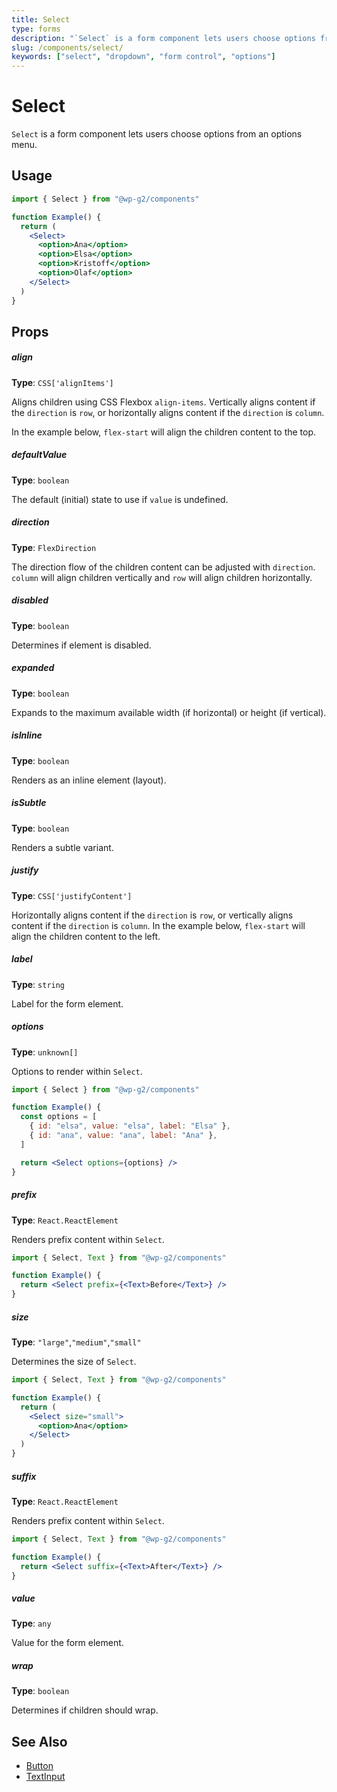 ```yaml
---
title: Select
type: forms
description: "`Select` is a form component lets users choose options from an options menu."
slug: /components/select/
keywords: ["select", "dropdown", "form control", "options"]
---
```


# Select

`Select` is a form component lets users choose options from an options menu.

<!-- props -->
<!-- Automatically Generated -->

## Usage

```jsx live
import { Select } from "@wp-g2/components"

function Example() {
  return (
    <Select>
      <option>Ana</option>
      <option>Elsa</option>
      <option>Kristoff</option>
      <option>Olaf</option>
    </Select>
  )
}
```

## Props

##### align

**Type**: `CSS['alignItems']`

Aligns children using CSS Flexbox `align-items`. Vertically aligns content if the `direction` is `row`, or horizontally aligns content if the `direction` is `column`.

In the example below, `flex-start` will align the children content to the top.

##### defaultValue

**Type**: `boolean`

The default (initial) state to use if `value` is undefined.

##### direction

**Type**: `FlexDirection`

The direction flow of the children content can be adjusted with `direction`. `column` will align children vertically and `row` will align children horizontally.

##### disabled

**Type**: `boolean`

Determines if element is disabled.

##### expanded

**Type**: `boolean`

Expands to the maximum available width (if horizontal) or height (if vertical).

##### isInline

**Type**: `boolean`

Renders as an inline element (layout).

##### isSubtle

**Type**: `boolean`

Renders a subtle variant.

##### justify

**Type**: `CSS['justifyContent']`

Horizontally aligns content if the `direction` is `row`, or vertically aligns content if the `direction` is `column`.
In the example below, `flex-start` will align the children content to the left.

##### label

**Type**: `string`

Label for the form element.

##### options

**Type**: `unknown[]`

Options to render within `Select`.

```jsx live
import { Select } from "@wp-g2/components"

function Example() {
  const options = [
    { id: "elsa", value: "elsa", label: "Elsa" },
    { id: "ana", value: "ana", label: "Ana" },
  ]

  return <Select options={options} />
}
```

##### prefix

**Type**: `React.ReactElement`

Renders prefix content within `Select`.

```jsx live
import { Select, Text } from "@wp-g2/components"

function Example() {
  return <Select prefix={<Text>Before</Text>} />
}
```

##### size

**Type**: `"large"`,`"medium"`,`"small"`

Determines the size of `Select`.

```jsx live
import { Select, Text } from "@wp-g2/components"

function Example() {
  return (
    <Select size="small">
      <option>Ana</option>
    </Select>
  )
}
```

##### suffix

**Type**: `React.ReactElement`

Renders prefix content within `Select`.

```jsx live
import { Select, Text } from "@wp-g2/components"

function Example() {
  return <Select suffix={<Text>After</Text>} />
}
```

##### value

**Type**: `any`

Value for the form element.

##### wrap

**Type**: `boolean`

Determines if children should wrap.

<!-- /Automatically Generated -->
<!-- /props -->

## See Also

- [Button](/components/button/)
- [TextInput](/components/textinput/)
